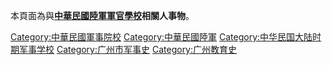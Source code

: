 本頁面為與'''[[中華民國陸軍軍官學校|中華民國陸軍軍官學校]]相關人事物'''。

[[Category:中華民國軍事院校|Category:中華民國軍事院校]]
[[Category:中華民國陸軍|Category:中華民國陸軍]]
[[Category:中华民国大陆时期军事学校|Category:中华民国大陆时期军事学校]]
[[Category:广州市军事史|Category:广州市军事史]]
[[Category:广州教育史|Category:广州教育史]]